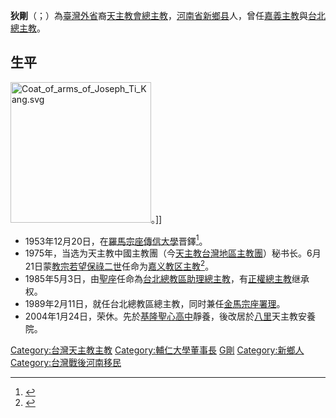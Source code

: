 {{Infobox Christian leader
| type = archbishop
| name  = 狄剛
| title = [[天主教台北總教區|天主教台北總教區榮休總主教]]<br />[[天主教金門、馬祖宗座署理區|天主教金門、馬祖宗座署理區榮休宗座署理]]
| image = SANGUIS-Brvgensis AD2015 5.jpg
| image_size     = 200px
| image_caption  = 攝於2015年
| birth_date = {{birth date and age|1928|5|7}}
| birth_place = {{ROC|河南省}}[[修武縣|修武縣]]
| death_date  =
| death_place =
| nationality = {{ROC}}
| occupation = 
| ordination = 1953年12月20日
| coat_of_arms = 
}}
'''狄剛'''（{{lang-en|Archbishop Joseph Ti-kang}}；{{bd|1928年|5月7日|catIdx=D狄}}）為[[臺灣|臺灣]][[臺灣外省人|外省]]裔[[天主教會|天主教會]][[總主教|總主教]]，[[河南省|河南省]][[新鄉县|新鄉县]]人，曾任[[天主教嘉義教區|嘉義主教]]與[[天主教台北總教區|台北總主教]]。

== 生平 ==
[[File:Coat_of_arms_of_Joseph_Ti_Kang.svg|225px]]。]]
* 1953年12月20日，在[[羅馬|羅馬]][[宗座傳信大學|宗座傳信大學]]晋鐸<ref>{{cite web |title=歷任主教—狄剛總主教 |url=https://taipei.catholic.org.tw/taipei/chi/archbishop/7/|publisher=天主教會台北總教區 |access-date=2021-07-15 |archive-date=2021-07-15 |archive-url=https://web.archive.org/web/20210715014224/https://taipei.catholic.org.tw/taipei/chi/archbishop/7/ |dead-url=no }}</ref>。
* 1975年，当选为天主教中國主教團（今[[天主教台灣地區主教團|天主教台灣地區主教團]]）秘书长。6月21日蒙[[教宗若望保祿二世|教宗若望保祿二世]]任命为[[天主教嘉義教區|嘉义教区主教]]<ref>{{cite web |author1=天主教會嘉義教區 |title=狄剛主教 |url=http://www.chiayicath.org.tw/diocese.aspx?DUTYSEQ=3 |access-date=2021-07-15 |archive-date=2021-07-15 |archive-url=https://web.archive.org/web/20210715014225/http://www.chiayicath.org.tw/diocese.aspx?DUTYSEQ=3 |dead-url=no }}</ref>。
* 1985年5月3日，由[[聖座|聖座]]任命為[[天主教台北總教區|台北總教區助理總主教]]，有[[正權主教|正權總主教]]继承权。
* 1989年2月11日，就任台北總教區總主教，同时兼任[[天主教金門、馬祖宗座署理區|金馬宗座署理]]。
* 2004年1月24日，荣休。先於[[基隆市|基隆]][[輔大聖心高級中學|聖心高中]]靜養，後改居於[[八里區|八里]]天主教安養院。

{{start box}}
{{s-rel|ca}}
{{s-before|[[賈彥文|賈彥文]]}}
{{s-title|[[天主教嘉義教區|天主教嘉義教區主教]]|1975年6月21日－1985年5月3日}}
{{s-after|[[林天助|林天助]]}}
{{s-before|[[賈彥文|賈彥文]]}}
{{s-title|[[天主教台北總教區|天主教台北總教區總主教]]|1989年2月11日－2004年1月24日}}
{{s-after|[[鄭再發|鄭再發]]}}
{{s-edu}}
{{s-before|[[單國璽|單國璽]]}}
{{s-title|[[天主教輔仁大學|天主教輔仁大學]]董事長|1993年－1999年}}
{{s-after|[[單國璽|單國璽]]}}
{{end box}}
{{天主教臺北總教區總主教}}
{{commons|Joseph Ti-kang}}

[[Category:台灣天主教主教|Category:台灣天主教主教]]
[[Category:輔仁大學董事長|Category:輔仁大學董事長]]
[[Category:狄姓|G剛]]
[[Category:新鄉人|Category:新鄉人]]
[[Category:台灣戰後河南移民|Category:台灣戰後河南移民]]